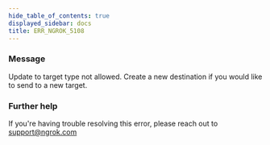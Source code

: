 ```yaml
---
hide_table_of_contents: true
displayed_sidebar: docs
title: ERR_NGROK_5108
---
```


### Message

Update to target type not allowed. Create a new destination if you would like to send to a new target.

### Further help

If you're having trouble resolving this error, please reach out to [support@ngrok.com](mailto:support@ngrok.com?subject=Help%20with%20ERR_NGROK_5108)
